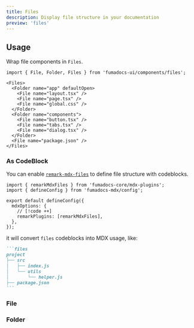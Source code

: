 ```yaml
---
title: Files
description: Display file structure in your documentation
preview: 'files'
---
```


<Installation name="files" />

## Usage

Wrap file components in `Files`.

```mdx
import { File, Folder, Files } from 'fumadocs-ui/components/files';

<Files>
  <Folder name="app" defaultOpen>
    <File name="layout.tsx" />
    <File name="page.tsx" />
    <File name="global.css" />
  </Folder>
  <Folder name="components">
    <File name="button.tsx" />
    <File name="tabs.tsx" />
    <File name="dialog.tsx" />
  </Folder>
  <File name="package.json" />
</Files>
```

### As CodeBlock

You can enable [`remark-mdx-files`](/docs/headless/mdx/remark-mdx-files) to define file structure with codeblocks.

```tsx title="source.config.ts (Fumadocs MDX)"
import { remarkMdxFiles } from 'fumadocs-core/mdx-plugins';
import { defineConfig } from 'fumadocs-mdx/config';

export default defineConfig({
  mdxOptions: {
    // [!code ++]
    remarkPlugins: [remarkMdxFiles],
  },
});
```

it will convert `files` codeblocks into MDX usage, like:

````md
```files
project
├── src
│   ├── index.js
│   └── utils
│       └── helper.js
├── package.json
```
````

### File

<AutoTypeTable path="./content/docs/ui/props.ts" name="FileProps" />

### Folder

<AutoTypeTable path="./content/docs/ui/props.ts" name="FolderProps" />
